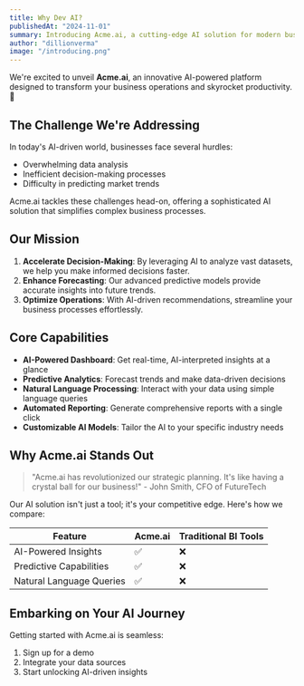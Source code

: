 ```yaml
---
title: Why Dev AI?
publishedAt: "2024-11-01"
summary: Introducing Acme.ai, a cutting-edge AI solution for modern businesses.
author: "dillionverma"
image: "/introducing.png"
---
```


We're excited to unveil **Acme.ai**, an innovative AI-powered platform designed to transform your business operations and skyrocket productivity. 🚀

## The Challenge We're Addressing

In today's AI-driven world, businesses face several hurdles:

- Overwhelming data analysis
- Inefficient decision-making processes
- Difficulty in predicting market trends

Acme.ai tackles these challenges head-on, offering a sophisticated AI solution that simplifies complex business processes.

## Our Mission

1. **Accelerate Decision-Making**: By leveraging AI to analyze vast datasets, we help you make informed decisions faster.
2. **Enhance Forecasting**: Our advanced predictive models provide accurate insights into future trends.
3. **Optimize Operations**: With AI-driven recommendations, streamline your business processes effortlessly.

## Core Capabilities

- **AI-Powered Dashboard**: Get real-time, AI-interpreted insights at a glance
- **Predictive Analytics**: Forecast trends and make data-driven decisions
- **Natural Language Processing**: Interact with your data using simple language queries
- **Automated Reporting**: Generate comprehensive reports with a single click
- **Customizable AI Models**: Tailor the AI to your specific industry needs

## Why Acme.ai Stands Out

> "Acme.ai has revolutionized our strategic planning. It's like having a crystal ball for our business!" - John Smith, CFO of FutureTech

Our AI solution isn't just a tool; it's your competitive edge. Here's how we compare:

| Feature                  | Acme.ai | Traditional BI Tools |
| ------------------------ | ------- | -------------------- |
| AI-Powered Insights      | ✅      | ❌                   |
| Predictive Capabilities  | ✅      | ❌                   |
| Natural Language Queries | ✅      | ❌                   |

## Embarking on Your AI Journey

Getting started with Acme.ai is seamless:

1. Sign up for a demo
2. Integrate your data sources
3. Start unlocking AI-driven insights
